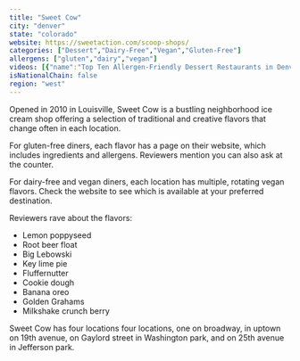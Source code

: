 ```yaml
---
title: "Sweet Cow"
city: "denver"
state: "colorado"
website: https://sweetaction.com/scoop-shops/
categories: ["Dessert","Dairy-Free","Vegan","Gluten-Free"]
allergens: ["gluten","dairy","vegan"]
videos: [{"name":"Top Ten Allergen-Friendly Dessert Restaurants in Denver, Colorado","url":"https://www.youtube.com/watch?v=Th-vTHuyUG0"}]
isNationalChain: false
region: "west"
---
```

Opened in 2010 in Louisville, Sweet Cow is a bustling neighborhood ice cream shop offering a selection of traditional and creative flavors that change often in each location.

For gluten-free diners, each flavor has a page on their website, which includes ingredients and allergens. Reviewers mention you can also ask at the counter.

For dairy-free and vegan diners, each location has multiple, rotating vegan flavors. Check the website to see which is available at your preferred destination.

Reviewers rave about the flavors:
* Lemon poppyseed
* Root beer float
* Big Lebowski
* Key lime pie
* Fluffernutter
* Cookie dough
* Banana oreo
* Golden Grahams
* Milkshake crunch berry

Sweet Cow has four locations four locations, one on broadway, in uptown on 19th avenue, on Gaylord street in Washington park, and on 25th avenue in Jefferson park.
